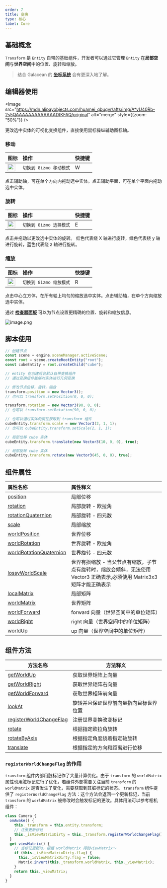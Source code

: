 ```yaml
---
order: 7
title: 变换
type: 核心
label: Core
---
```


## 基础概念

`Transform` 是 `Entity` 自带的基础组件，开发者可以通过它管理 `Entity` 在**局部空间**与**世界空间**中的位置、旋转和缩放。

> 结合 Galacean 的 **[坐标系统](/docs/core/space)** 会有更深入地了解。

<playground src="transform-basic.ts"></playground>

## 编辑器使用

<Image src="https://mdn.alipayobjects.com/huamei_qbugvr/afts/img/A*vU40Rb-2s5QAAAAAAAAAAAAADtKFAQ/original" alt="merge" style={{zoom: "50%"}} />

更改选中实体的可视化变换组件，直接使用鼠标操纵辅助图标轴。

<h3 id = '1'> 移动 </h3>

| 图标                                                                                                                              | 操作                    | 快捷键 |
| :-------------------------------------------------------------------------------------------------------------------------------- | :---------------------- | :----- |
| <img src="https://mdn.alipayobjects.com/huamei_qbugvr/afts/img/A*s6H2RIawrzgAAAAAAAAAAAAADtKFAQ/original" width="24" height="24" /> | `切换到 Gizmo 移动模式` | W      |

点击辅助轴，可在单个方向内拖动选中实体。点击辅助平面，可在单个平面内拖动选中实体。

<h3 id = '2'> 旋转 </h3>

| 图标                                                                                                                              | 操作                    | 快捷键 |
| :-------------------------------------------------------------------------------------------------------------------------------- | :---------------------- | :----- |
| <img src="https://mdn.alipayobjects.com/huamei_qbugvr/afts/img/A*lwdcRK3MAUIAAAAAAAAAAAAADtKFAQ/original" width="24" height="24" /> | `切换到 Gizmo 选择模式` | E      |

点击并拖动以更改选中实体的旋转。
红色代表绕 X 轴进行旋转，绿色代表绕 y 轴进行旋转，蓝色代表绕 z 轴进行旋转。

<h3 id = '3'> 缩放 </h3>

| 图标                                                                                                                              | 操作                    | 快捷键 |
| :-------------------------------------------------------------------------------------------------------------------------------- | :---------------------- | :----- |
| <img src="https://mdn.alipayobjects.com/huamei_qbugvr/afts/img/A*r7RiRpAiJm0AAAAAAAAAAAAADtKFAQ/original" width="24" height="24" /> | `切换到 Gizmo 缩放模式` | R      |

点击中心立方体，在所有轴上均匀的缩放选中实体。点击辅助轴，在单个方向缩放选中实体。

通过 **[检查器面板](/docs/interface/inspector)** 可以为节点设置更精确的位置、旋转和缩放信息。

<Image src="https://mdn.alipayobjects.com/huamei_yo47yq/afts/img/A*Y0qPTptpIBoAAAAAAAAAAAAADhuCAQ/original" alt="image.png"  />

## 脚本使用

```typescript
// 创建节点
const scene = engine.sceneManager.activeScene;
const root = scene.createRootEntity("root");
const cubeEntity = root.createChild("cube");

// entity 在创建后会默认自带变换组件
// 通过变换组件能够对实体进行几何变换

// 修改节点位移，旋转，缩放
transform.position = new Vector3();
// 也可以 transform.setPosition(0, 0, 0);

transform.rotation = new Vector3(90, 0, 0);
// 也可以 transform.setRotation(90, 0, 0);

// 也可以通过实体的属性获取到 transform 组件
cubeEntity.transform.scale = new Vector3(2, 1, 1);
// 也可以 cubeEntity.transform.setScale(2, 1, 1);

// 局部位移 cube 实体
cubeEntity.transform.translate(new Vector3(10, 0, 0), true);

// 局部旋转 cube 实体
cubeEntity.transform.rotate(new Vector3(45, 0, 0), true);
```

## 组件属性

| 属性名称                                                                | 属性释义                                                                                                                 |
| :---------------------------------------------------------------------- | :----------------------------------------------------------------------------------------------------------------------- |
| [position](/apis/core/#Transform-position)                               | 局部位移                                                                                                                 |
| [rotation](/apis/core/#Transform-rotation)                               | 局部旋转 - 欧拉角                                                                                                        |
| [rotationQuaternion](/apis/core/#Transform-rotationquaternion)           | 局部旋转 - 四元数                                                                                                        |
| [scale](/apis/core/#Transform-scale)                                     | 局部缩放                                                                                                                 |
| [worldPosition](/apis/core/#Transform-worldPosition)                     | 世界位移                                                                                                                 |
| [worldRotation](/apis/core/#Transform-worldRotation)                     | 世界旋转 - 欧拉角                                                                                                        |
| [worldRotationQuaternion](/apis/core/#Transform-worldRotationQuaternion) | 世界旋转 - 四元数                                                                                                        |
| [lossyWorldScale](/apis/core/#Transform-lossyWorldScale)                 | 世界有损缩放 - 当父节点有缩放，子节点有旋转时，缩放会倾斜，无法使用 Vector3 正确表示,必须使用 Matrix3x3 矩阵才能正确表示 |
| [localMatrix](/apis/core/#Transform-localMatrix)                         | 局部矩阵                                                                                                                 |
| [worldMatrix](/apis/core/#Transform-worldMatrix)                         | 世界矩阵                                                                                                                 |
| [worldForward](/apis/core/#Transform-worldMatrix)                        | forward 向量（世界空间中的单位矩阵）                                                                                     |
| [worldRight](/apis/core/#Transform-worldMatrix)                          | right 向量（世界空间中的单位矩阵）                                                                                       |
| [worldUp](/apis/core/#Transform-worldMatrix)                             | up 向量（世界空间中的单位矩阵）                                                                                          |

## 组件方法

| 方法名称                                                                | 方法释义                               |
| ----------------------------------------------------------------------- | -------------------------------------- |
| [getWorldUp](/apis/core/#Transform-getWorldUp)                           | 获取世界矩阵上向量                     |
| [getWorldRight](/apis/core/#Transform-getWorldRight)                     | 获取世界矩阵右向量                     |
| [getWorldForward](/apis/core/#Transform-getWorldForward)                 | 获取世界矩阵前向量                     |
| [lookAt](/apis/core/#Transform-lookAt)                                   | 旋转并且保证世界前向量指向目标世界位置 |
| [registerWorldChangeFlag](/apis/core/#Transform-registerWorldChangeFlag) | 注册世界变换改变标记                   |
| [rotate](/apis/core/#Transform-rotate)                                   | 根据指定欧拉角旋转                     |
| [rotateByAxis](/apis/core/#Transform-rotateByAxis)                       | 根据指定角度绕着指定轴旋转             |
| [translate](/apis/core/#Transform-translate)                             | 根据指定的方向和距离进行位移           |

### `registerWorldChangeFlag` 的作用

`transform` 组件内部用脏标记作了大量计算优化。由于 `transform` 的 `worldMatrix` 属性也用脏标记进行了优化，若组件外部需要关注当前 `transform` 的 `worldMatrix` 是否发生了变化，需要获取到其脏标记的状态。 `transform` 组件提供了 `registerWorldChangeFlag` 方法：这个方法会返回一个更新标记，当前 `transform` 的 `worldMatrix` 被修改时会触发标记的更改。具体用法可以参考相机组件：

```typescript
class Camera {
  onAwake() {
    this._transform = this.entity.transform;
    // 注册更新标记
    this._isViewMatrixDirty = this._transform.registerWorldChangeFlag();
  }
  get viewMatrix() {
    // 当标记更新时，根据 worldMatrix 得到viewMatrix～
    if (this._isViewMatrixDirty.flag) {
      this._isViewMatrixDirty.flag = false;
      Matrix.invert(this._transform.worldMatrix, this._viewMatrix);
    }
    return this._viewMatrix;
  }
}
```
